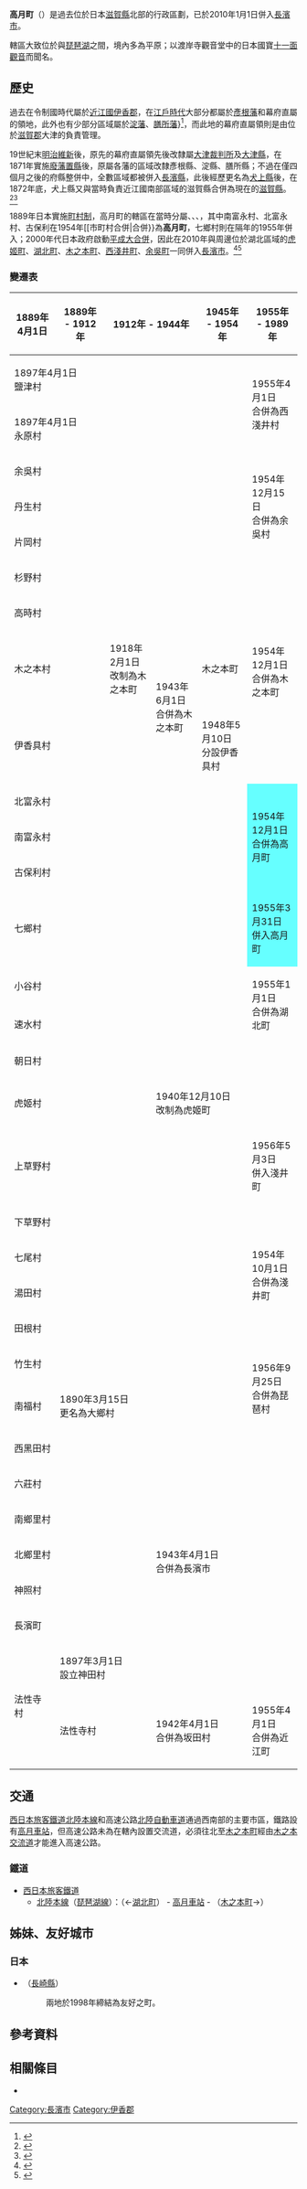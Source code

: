 {{日本町村 (廢除)
| 自治體名   = 高月
| 町村       = 町
| 町村章     =
| 日文原名   = 高月町
| 平假名     = たかつきちょう
| 羅馬字拼音 = Takatsuki-chō
| 廢除時間   = 2010年1月1日
| 廢除理由   = 編入合併
| 廢除時處置 = [[虎姬町|虎姬町]]、[[湖北町|湖北町]]、'''高月町'''、[[木之本町|木之本町]]、[[余吳町|余吳町]]、[[西淺井町|西淺井町]] → [[長濱市|長濱市]]
| 現在自治體 = 長濱市
| 都道府縣   = 滋賀縣
| 支廳       =
| 郡         = 伊香郡
| 編號       = 25501-7
| 面積       = 28.27
| 邊界未定   =
| 人口       = 10,349
| 統計時間   = 2007年8月1日
| 自治體     = [[木之本町|木之本町]]、[[西淺井町|西淺井町]]、[[長濱市|長濱市]]、[[湖北町|湖北町]]
| 樹         =
| 花         =
| 鳥         =
| 其他象徵物 =
| 其他象徵   =
| 郵遞區號   = 529-0233
| 所在地     = 伊香郡高月町渡岸寺160番地
| 電話號碼   = 749-85-3111
| 外部連結   = http://www.town.takatsuki.shiga.jp/
| 地圖       = [[File:Takatsuki_in_Shiga_Prefecture.png|250px]]
| 註記       =
}}

'''高月町'''（{{jpn|j=高月町|hg=たかつきちょう|rm=Takatsuki chō|f=y}}）是過去位於日本[[滋賀縣|滋賀縣]]北部的行政區劃，已於2010年1月1日併入[[長濱市|長濱市]]。

轄區大致位於{{Tsl|ja|高時川}}與[[琵琶湖|琵琶湖]]之間，境內多為平原；以{{Tsl|ja|向源寺}}渡岸寺觀音堂中的日本國寶[[十一面觀音|十一面觀音]]而聞名。

== 歷史 ==

過去在令制國時代屬於[[近江國|近江國]][[伊香郡|伊香郡]]，在[[江戶時代|江戶時代]]大部分都屬於[[彥根藩|彥根藩]]和幕府直屬的領地，此外也有少部分區域屬於[[淀藩|淀藩]]、[[膳所藩|膳所藩]]}<ref>{{Cite web| url=http://www.rekihaku.ac.jp/up-cgi/login.pl?p=param/kyud/db_param| title=舊高舊領取調帳資料庫檢索| publisher=[[國立歷史民俗博物館|國立歷史民俗博物館]]| language=ja}}</ref>，而此地的幕府直屬領則是由位於[[滋賀郡|滋賀郡]]大津的{{Tsl|ja|大津奉行}}負責管理。

19世紀末[[明治維新|明治維新]]後，原先的幕府直屬領先後改隸屬[[大津裁判所|大津裁判所]]及[[大津縣|大津縣]]，在1871年實施[[廢藩置縣|廢藩置縣]]後，原屬各藩的區域改隸彥根縣、淀縣、膳所縣；不過在僅四個月之後的府縣整併中，全數區域都被併入[[長濱縣|長濱縣]]，此後經歷更名為[[犬上縣|犬上縣]]後，在1872年底，犬上縣又與當時負責近江國南部區域的滋賀縣合併為現在的[[滋賀縣|滋賀縣]]。<ref>{{Cite web| url=http://nanyanen.jp/ohmi/shiga.html| title=「滋賀」という地名をめぐって| work=戸田孝の雑学資料室| language=ja| accessdate=2020-04-03| archive-url=https://web.archive.org/web/20181018052336/http://nanyanen.jp/ohmi/shiga.html| archive-date=2018-10-18| dead-url=yes}}</ref><ref>{{Cite web| url=http://shiga-bunkazai.jp/biwako/biwako1_44.pdf| title=縣廳爭論| date=2008-11-30| author=畑中英二| work=公益財団法人滋賀県文化財保護協会| language=ja| accessdate=2020-04-03| archive-url=https://web.archive.org/web/20200408040823/http://shiga-bunkazai.jp/biwako/biwako1_44.pdf| archive-date=2020-04-08| dead-url=yes}}</ref>

1889年日本實施[[町村制|町村制]]，高月町的轄區在當時分屬{{Tsl|ja|南富永村}}、{{Tsl|ja|北富永村}}、{{Tsl|ja|古保利村}}、{{Tsl|ja|七郷村 (滋賀県)|七鄉村 (滋賀縣)|七鄉村}}，其中南富永村、北富永村、古保利在1954年[[市町村合併|合併}}為'''高月町'''，七鄉村則在隔年的1955年併入；2000年代日本政府啟動[[平成大合併]]，因此在2010年與周邊位於湖北區域的[[虎姬町|虎姬町]]、[[湖北町|湖北町]]、[[木之本町|木之本町]]、[[西淺井町|西淺井町]]、[[余吳町|余吳町]]一同併入[[長濱市|長濱市]]。<ref name="Bref">{{Cite web| url=https://www.city.nagahama.lg.jp/0000001835.html| title=長浜市の概況| date=2016-11-09| publisher=長濱市政府| language=ja| accessdate=2020-04-05}}</ref><ref name="Nagahama2">{{Cite book| url=https://www.city.nagahama.lg.jp/cmsfiles/contents/0000000/867/20191001.pdf| title=合併基本計画| page=11| date=2019-10| publisher=長濱市政府| language=ja| accessdate=2020-04-05}}</ref>

=== 變遷表 ===

{| class="wikitable" style="font-size:x-small;"
|-
! 1889年4月1日
! 1889年 - 1912年
! colspan=2 | 1912年 - 1944年
! colspan=2 | 1945年 - 1954年
! colspan=2 | 1955年 - 1989年
! 1989年 - 現在
! 現在
|-
| colspan=6 | 1897年4月1日<br />鹽津村
| rowspan=2 | 1955年4月1日<br />合併為西淺井村
| rowspan=2 | 1971年4月1日<br />改制為西淺井町
| rowspan=17 | 2010年1月1日<br />併入長濱市
| rowspan=31 | 長濱市
|-
| colspan=6 | 1897年4月1日<br />永原村
|-
| colspan=5 | 余吳村
| rowspan=3 colspan=2 | 1954年12月15日<br />合併為余吳村
| rowspan=3 | 1971年4月1日<br />改制為余吳町
|-
| colspan=5 | 丹生村
|-
| colspan=5 | 片岡村
|-
| colspan=5 | 杉野村
| rowspan=4 colspan=3 | 1954年12月1日<br />合併為木之本町
|-
| colspan=5 | 高時村
|-
| colspan=2 | 木之本村
| 1918年2月1日<br />改制為木之本町
| rowspan=2 | 1943年6月1日<br />合併為木之本町
| 木之本町
|-
| colspan=3 | 伊香具村
| 1948年5月10日<br />分設伊香具村
|-
| colspan=5 | 北富永村
| rowspan=3 colspan=2 style="background-color:#6ff;" | 1954年12月1日<br />合併為高月町
| rowspan=4 style="background-color:#6ff;" | 高月町
|-
| colspan=5 | 南富永村
|-
| colspan=5 | 古保利村
|-
| colspan=6 | 七鄉村
| style="background-color:#6ff;" | 1955年3月31日<br />併入高月町
|-
| colspan=6 | 小谷村
| rowspan=2 | 1955年1月1日<br />合併為湖北町
| rowspan=3 | 1956年9月30日<br />合併為湖北町
|-
| colspan=6 | 速水村
|-
| colspan=7 | 朝日村
|-
| colspan=3 | 虎姬村
| colspan=5 | 1940年12月10日<br />改制為虎姬町
|-
| colspan=6 | 上草野村
| 1956年5月3日<br />併入淺井町
| rowspan=5 | 淺井町
| rowspan=14 | 2006年2月13日<br />合併為長濱市
|-
| colspan=5 | 下草野村
| rowspan=4 colspan=2 | 1954年10月1日<br />合併為淺井町
|-
| colspan=5 | 七尾村
|-
| colspan=5 | 湯田村
|-
| colspan=5 | 田根村
|-
| colspan=6 | 竹生村
| rowspan=2 | 1956年9月25日<br />合併為琵琶村
| rowspan=2 | 1971年4月1日<br />改制為琵琶町
|-
| 南福村
| colspan=5 | 1890年3月15日<br />更名為大鄉村
|-
| colspan=3 | 西黑田村
| rowspan=7 colspan=5 | 1943年4月1日<br />合併為長濱市
|-
| colspan=3 | 六莊村
|-
| colspan=3 | 南鄉里村
|-
| colspan=3 | 北鄉里村
|-
| colspan=3 | 神照村
|-
| colspan=3 | 長濱町
|-
| rowspan=2 | 法性寺村
| colspan=2 | 1897年3月1日<br />設立神田村
|-
| colspan=2 | 法性寺村
| colspan=3 | 1942年4月1日<br />合併為坂田村
| colspan=2 | 1955年4月1日<br />合併為近江町
| colspan=2 | 2005年10月1日<br />併入米原市
|}

== 交通 ==

[[西日本旅客鐵道|西日本旅客鐵道]][[北陸本線|北陸本線]]和高速公路[[北陸自動車道|北陸自動車道]]通過西南部的主要市區，鐵路設有[[高月車站|高月車站]]，但高速公路未為在轄內設置交流道，必須往北至[[木之本町|木之本町]]經由[[木之本交流道|木之本交流道]]才能進入高速公路。

=== 鐵道 ===

* [[西日本旅客鐵道|西日本旅客鐵道]]
** [[北陸本線|北陸本線]]（[[琵琶湖線|琵琶湖線]]）：（←[[湖北町|湖北町]]） - [[高月車站|高月車站]] - （[[木之本町|木之本町]]→）

== 姊妹、友好城市 ==

=== 日本 ===

* {{Tsl|ja|厳原町|嚴原町}}（[[長崎縣|長崎縣]]）
*: 兩地於1998年締結為友好之町。

== 參考資料 ==
{{Reflist|2}}

== 相關條目 ==

* {{Tsl|ja|高月町 (曖昧さ回避)|高月町 (消歧義)}}

{{滋賀縣}}
{{Authority control}}

[[Category:長濱市|Category:長濱市]]
[[Category:伊香郡|Category:伊香郡]]